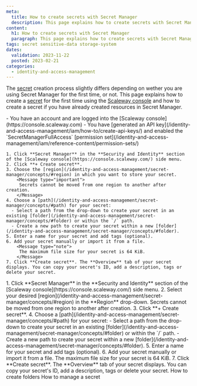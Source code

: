 ```yaml
---
meta:
  title: How to create secrets with Secret Manager
  description: This page explains how to create secrets with Secret Manager
content:
  h1: How to create secrets with Secret Manager
  paragraph: This page explains how to create secrets with Secret Manager
tags: secret sensitive-data storage-system
dates:
  validation: 2023-11-22
  posted: 2023-02-21
categories:
  - identity-and-access-management
---
```


The [secret](/identity-and-access-management/secret-manager/concepts/#secret) creation process slightly differs depending on wether you are using Secret Manager for the first time, or not. This page explains how to create a [secret](/identity-and-access-management/secret-manager/concepts/#secret) for the first time using the [Scaleway console](https://console.scaleway.com) and how to create a secret if you have already created resources in Secret Manager.

<Macro id="iam-requirements" />

<Message type="requirement">
  - You have an account and are logged into the [Scaleway console](https://console.scaleway.com)
  - You have [generated an API key](/identity-and-access-management/iam/how-to/create-api-keys/) and enabled the `SecretManagerFullAccess` [permission set](/identity-and-access-management/iam/reference-content/permission-sets/)
</Message>

<Tabs id="install">
  <TabsTab label="Create your first secret">


    1. Click **Secret Manager** in the **Security and Identity** section of the [Scaleway console](https://console.scaleway.com/) side menu.
    2. Click **+ Create secret**.
    3. Choose the [region](/identity-and-access-management/secret-manager/concepts/#region) in which you want to store your secret.
        <Message type="important">
         Secrets cannot be moved from one region to another after creation.
        </Message>
    4. Choose a [path](/identity-and-access-management/secret-manager/concepts/#path) for your secret:
      - Select a path from the drop-down to create your secret in an existing [folder](/identity-and-access-management/secret-manager/concepts/#folder) or within the `/` path.
      - Create a new path to create your secret within a new [folder](/identity-and-access-management/secret-manager/concepts/#folder).
    5. Enter a name for your secret and add tags (optional).
    6. Add your secret manually or import it from a file.
        <Message type="note">
         The maximum file size for your secret is 64 KiB.
        </Message>
    7. Click **Create secret**. The **Overview** tab of your secret displays. You can copy your secret's ID, add a description, tags or delete your secret.

  </TabsTab>
  <TabsTab label="Create more secrets">
    1. Click **Secret Manager** in the **Security and Identity** section of the [Scaleway console](https://console.scaleway.com/) side menu.
    2. Select your desired [region](/identity-and-access-management/secret-manager/concepts/#region) in the **Region** drop-down.
         <Message type="important">
         Secrets cannot be moved from one region to another after creation.
        </Message>
    3. Click **+ Create secret**.
    4. Choose a [path](/identity-and-access-management/secret-manager/concepts/#path) for your secret:
      - Select a path from the drop-down to create your secret in an existing [folder](/identity-and-access-management/secret-manager/concepts/#folder) or within the `/` path.
      - Create a new path to create your secret within a new [folder](/identity-and-access-management/secret-manager/concepts/#folder).
    5. Enter a name for your secret and add tags (optional).
    6. Add your secret manually or import it from a file.
        <Message type="note">
         The maximum file size for your secret is 64 KiB.
        </Message>
    7. Click **Create secret**. The **Overview** tab of your secret displays. You can copy your secret's ID, add a description, tags or delete your secret.
  </TabsTab>
</Tabs>

<Navigation title="See Also">
  <PreviousButton to="/identity-and-access-management/secret-manager/how-to/create-folder/">How to create folders</PreviousButton>
  <NextButton to="/identity-and-access-management/secret-manager/how-to/manage-secret/">How to manage a secret</NextButton>
</Navigation>